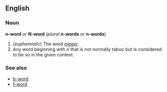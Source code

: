 ==English==
===Noun===
'''n-word''' ''or'' '''N-word''' (''plural'' '''n-words''' ''or'' '''n-words''')

#(''euphemistic'') The word ''[[nigger]]''.
#Any word beginning with ''n'' that is not normally taboo but is considered to be so in the given context.

===See also===
*[[b-word]]
*[[f-word]]
